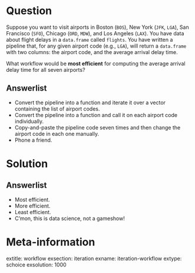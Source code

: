 Question
========

Suppose you want to visit airports in Boston (`BOS`), New York (`JFK`, `LGA`), San Francisco (`SFO`), Chicago (`ORD`, `MDW`), and Los Angeles (`LAX`). You have data about flight delays in a `data.frame` called `flights`. You have written a pipeline that, for any given airport code (e.g., `LGA`), will return a `data.frame` with two columns: the airport code, and the average arrival delay time. 

What workflow would be **most efficient** for computing the average arrival delay time for all seven airports? 

Answerlist
----------
* Convert the pipeline into a function and iterate it over a vector containing the list of airport codes. 
* Convert the pipeline into a function and call it on each airport code individually.
* Copy-and-paste the pipeline code seven times and then change the airport code in each one manually. 
* Phone a friend.


Solution
========

Answerlist
----------
* Most efficient.
* More efficient.
* Least efficient.
* C'mon, this is data science, not a gameshow!

Meta-information
================
extitle: workflow
exsection: iteration
exname: iteration-workflow
extype: schoice
exsolution: 1000
